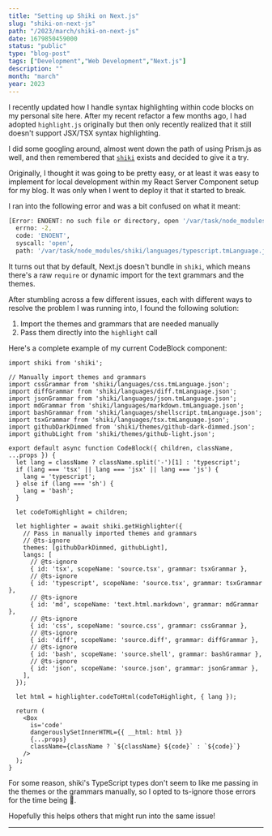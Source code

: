 ```yaml
---
title: "Setting up Shiki on Next.js"
slug: "shiki-on-next-js"
path: "/2023/march/shiki-on-next-js"
date: 1679850459000
status: "public"
type: "blog-post"
tags: ["Development","Web Development","Next.js"]
description: ""
month: "march"
year: 2023
---
```



I recently updated how I handle syntax highlighting within code blocks on my
personal site here. After my recent refactor a few months ago, I had adopted
`highlight.js` originally but then only recently realized that it still doesn't
support JSX/TSX syntax highlighting.

I did some googling around, almost went down the path of using Prism.js as well,
and then remembered that [`shiki`](https://shiki.matsu.io/) exists and decided
to give it a try.

Originally, I thought it was going to be pretty easy, or at least it was easy to
implement for local development within my React Server Component setup for my
blog. It was only when I went to deploy it that it started to break.

I ran into the following error and was a bit confused on what it meant:

```sh
[Error: ENOENT: no such file or directory, open '/var/task/node_modules/shiki/languages/typescript.tmLanguage.json'] {
  errno: -2,
  code: 'ENOENT',
  syscall: 'open',
  path: '/var/task/node_modules/shiki/languages/typescript.tmLanguage.json'
```

It turns out that by default, Next.js doesn't bundle in `shiki`, which means
there's a raw `require` or dynamic import for the text grammars and the themes.

After stumbling across a few different issues, each with different ways to
resolve the problem I was running into, I found the following solution:

1. Import the themes and grammars that are needed manually
2. Pass them directly into the `highlight` call

Here's a complete example of my current CodeBlock component:

```tsx
import shiki from 'shiki';

// Manually import themes and grammars
import cssGrammar from 'shiki/languages/css.tmLanguage.json';
import diffGrammar from 'shiki/languages/diff.tmLanguage.json';
import jsonGrammar from 'shiki/languages/json.tmLanguage.json';
import mdGrammar from 'shiki/languages/markdown.tmLanguage.json';
import bashGrammar from 'shiki/languages/shellscript.tmLanguage.json';
import tsxGrammar from 'shiki/languages/tsx.tmLanguage.json';
import githubDarkDimmed from 'shiki/themes/github-dark-dimmed.json';
import githubLight from 'shiki/themes/github-light.json';

export default async function CodeBlock({ children, className, ...props }) {
  let lang = className ? className.split('-')[1] : 'typescript';
  if (lang === 'tsx' || lang === 'jsx' || lang === 'js') {
    lang = 'typescript';
  } else if (lang === 'sh') {
    lang = 'bash';
  }

  let codeToHighlight = children;

  let highlighter = await shiki.getHighlighter({
    // Pass in manually imported themes and grammars
    // @ts-ignore
    themes: [githubDarkDimmed, githubLight],
    langs: [
      // @ts-ignore
      { id: 'tsx', scopeName: 'source.tsx', grammar: tsxGrammar },
      // @ts-ignore
      { id: 'typescript', scopeName: 'source.tsx', grammar: tsxGrammar },
      // @ts-ignore
      { id: 'md', scopeName: 'text.html.markdown', grammar: mdGrammar },
      // @ts-ignore
      { id: 'css', scopeName: 'source.css', grammar: cssGrammar },
      // @ts-ignore
      { id: 'diff', scopeName: 'source.diff', grammar: diffGrammar },
      // @ts-ignore
      { id: 'bash', scopeName: 'source.shell', grammar: bashGrammar },
      // @ts-ignore
      { id: 'json', scopeName: 'source.json', grammar: jsonGrammar },
    ],
  });

  let html = highlighter.codeToHtml(codeToHighlight, { lang });

  return (
    <Box
      is='code'
      dangerouslySetInnerHTML={{ __html: html }}
      {...props}
      className={className ? `${className} ${code}` : `${code}`}
    />
  );
}
```

For some reason, shiki's TypeScript types don't seem to like me passing in the
themes or the grammars manually, so I opted to ts-ignore those errors for the
time being 🙂.

Hopefully this helps others that might run into the same issue!

<Spacer />

---

<Spacer />


